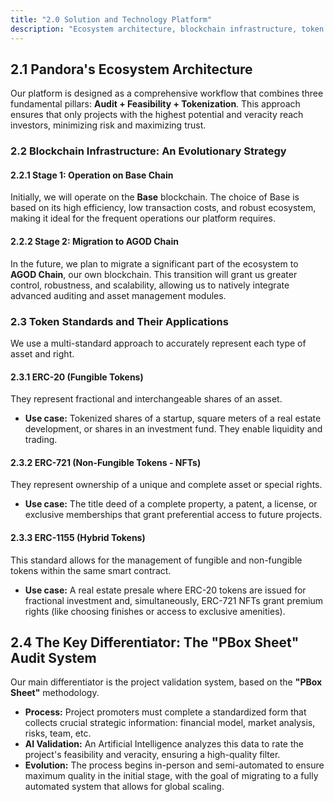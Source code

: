 ```yaml
---
title: "2.0 Solution and Technology Platform"
description: "Ecosystem architecture, blockchain infrastructure, token standards, and the PBox Sheet audit system."
---
```


## 2.1 Pandora's Ecosystem Architecture
Our platform is designed as a comprehensive workflow that combines three fundamental pillars: **Audit + Feasibility + Tokenization**. This approach ensures that only projects with the highest potential and veracity reach investors, minimizing risk and maximizing trust.

### 2.2 Blockchain Infrastructure: An Evolutionary Strategy

#### 2.2.1 Stage 1: Operation on Base Chain
Initially, we will operate on the **Base** blockchain. The choice of Base is based on its high efficiency, low transaction costs, and robust ecosystem, making it ideal for the frequent operations our platform requires.

#### 2.2.2 Stage 2: Migration to AGOD Chain
In the future, we plan to migrate a significant part of the ecosystem to **AGOD Chain**, our own blockchain. This transition will grant us greater control, robustness, and scalability, allowing us to natively integrate advanced auditing and asset management modules.

### 2.3 Token Standards and Their Applications
We use a multi-standard approach to accurately represent each type of asset and right.

#### 2.3.1 ERC-20 (Fungible Tokens)
They represent fractional and interchangeable shares of an asset.
* **Use case:** Tokenized shares of a startup, square meters of a real estate development, or shares in an investment fund. They enable liquidity and trading.

#### 2.3.2 ERC-721 (Non-Fungible Tokens - NFTs)
They represent ownership of a unique and complete asset or special rights.
* **Use case:** The title deed of a complete property, a patent, a license, or exclusive memberships that grant preferential access to future projects.

#### 2.3.3 ERC-1155 (Hybrid Tokens)
This standard allows for the management of fungible and non-fungible tokens within the same smart contract.
* **Use case:** A real estate presale where ERC-20 tokens are issued for fractional investment and, simultaneously, ERC-721 NFTs grant premium rights (like choosing finishes or access to exclusive amenities).

## 2.4 The Key Differentiator: The "PBox Sheet" Audit System
Our main differentiator is the project validation system, based on the **"PBox Sheet"** methodology.
* **Process:** Project promoters must complete a standardized form that collects crucial strategic information: financial model, market analysis, risks, team, etc.
* **AI Validation:** An Artificial Intelligence analyzes this data to rate the project's feasibility and veracity, ensuring a high-quality filter.
* **Evolution:** The process begins in-person and semi-automated to ensure maximum quality in the initial stage, with the goal of migrating to a fully automated system that allows for global scaling.